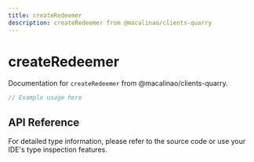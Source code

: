 ```yaml
---
title: createRedeemer
description: createRedeemer from @macalinao/clients-quarry
---
```


# createRedeemer

Documentation for `createRedeemer` from @macalinao/clients-quarry.

```typescript
// Example usage here
```

## API Reference

For detailed type information, please refer to the source code or use your IDE's type inspection features.
